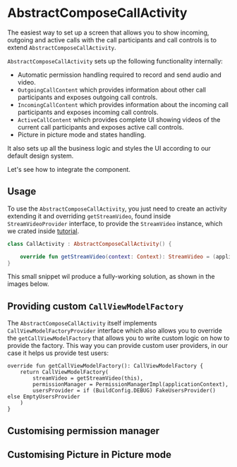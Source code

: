 # AbstractComposeCallActivity

The easiest way to set up a screen that allows you to show incoming, outgoing and active calls with the call participants and call controls is to extend `AbstractComposeCallActivity`.

`AbstractComposeCallActivity` sets up the following functionality internally:

* Automatic permission handling required to record and send audio and video.
* `OutgoingCallContent` which provides information about other call participants and exposes outgoing call controls.
* `IncomingCallContent` which provides information about the incoming call participants and exposes incoming call controls.
* `ActiveCallContent` which provides complete UI showing videos of the current call participants and exposes active call controls.
* Picture in picture mode and states handling.

It also sets up all the business logic and styles the UI according to our default design system.

Let's see how to integrate the component.

## Usage

<!-- TODO link tutorial -->
To use the `AbstractComposeCallActivity`, you just need to create an activity extending it and overriding `getStreamVideo`, found inside `StreamVideoProvider` interface, to provide the `StreamVideo` instance, which we crated inside [tutorial](../../01-basics/01-tutorial).

```kotlin
class CallActivity : AbstractComposeCallActivity() {

    override fun getStreamVideo(context: Context): StreamVideo = (applicationContext as VideoApp).streamVideo
}
```

<!-- TODO PiP manifest setup -->

This small snippet wil produce a fully-working solution, as shown in the images below.

<!-- TODO add some images -->

## Providing custom `CallViewModelFactory`

The `AbstractComposeCallActivity` itself implements `CallViewModelFactoryProvider` interface which also allows you to override the `getCallViewModelFactory` that allows you to write custom logic on how to provide the factory. This way you can provide custom user providers, in our case it helps us provide test users:

```
override fun getCallViewModelFactory(): CallViewModelFactory {
    return CallViewModelFactory(
        streamVideo = getStreamVideo(this),
        permissionManager = PermissionManagerImpl(applicationContext),
        usersProvider = if (BuildConfig.DEBUG) FakeUsersProvider() else EmptyUsersProvider
    )
}
```

<!-- TODO update after https://github.com/GetStream/stream-video-android/pull/110 has been sorted out -->
## Customising permission manager

<!-- TODO update after https://github.com/GetStream/stream-video-android/pull/115 has been sorted out -->
## Customising Picture in Picture mode